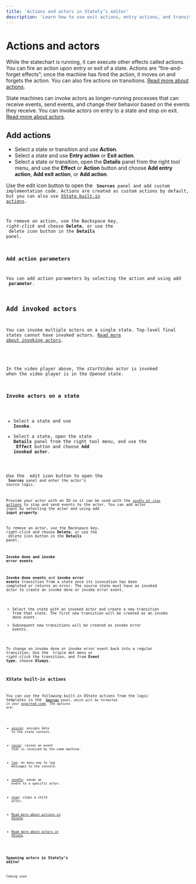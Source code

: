 ```yaml
---
title: 'Actions and actors in Stately’s editor'
description: 'Learn how to use exit actions, entry actions, and transition actions, and invoke actors in Stately’s editor.'
---
```


# Actions and actors

While the statechart is running, it can execute other effects called actions. You can fire an action upon entry or exit of a state. Actions are “fire-and-forget effects”; once the machine has fired the action, it moves on and forgets the action. You can also fire actions on transitions. [Read more about actions](/docs/actions).

State machines can invoke actors as longer-running processes that can receive events, send events, and change their behavior based on the events they receive. You can invoke actors on entry to a state and stop on exit. [Read more about actors](/docs/actors).

<EmbedMachine embedURL="https://stately.ai/registry/editor/embed/c447d996-cef1-421d-a422-8be695668764?code=834448b4-3b8b-4de9-8b2e-353fd2b342de&mode=design&machineId=000b2694-2267-413c-8477-988cc750d581" title="Demo of actions and actors"/>

## Add actions

- Select a state or transition and use <Zap size={18} /> **Action**.
- Select a state and use <Plus size={18} /> **Entry action** or **Exit action**.
- Select a state or transition, open the <Info size={18} /> **Details** panel from the right tool menu, and use the <Plus size={18} /> **Effect** or <Plus size={18} /> **Action**  button and choose **Add entry action**, **Add exit action**, or **Add action**.

Use the <Edit size={18} /> edit icon button to open the <Code size={18} /> **Sources** panel and add custom implementation code. Actions are created as custom actions by default, but you can also use [XState built-in actions](#xstate-built-in-actions).

To remove an action, use the <kbd>Backspace</kbd> key, *right-click* and choose **Delete**, or use the <Trash size={18} /> delete icon button in the **Details** panel.

### Add action parameters

You can add action parameters by selecting the action and using add <Plus size={18} /> **parameter**.

## Add invoked actors

You can invoke multiple actors on a single state. Top-level final states cannot have invoked actors. [Read more about invoking actors](/docs/invoke).

<EmbedMachine
  embedURL="https://stately.ai/registry/editor/embed/e13bef2b-bb13-4465-96ac-0bc25340688e?machineId=66f77051-089e-4b0a-9fa9-42e1f7598135"
  name="video player"
/>

In the video player above, the *startVideo* actor is invoked when the video player is in the *Opened* state.

### Invoke actors on a state

- Select a state and use <PlayCircle size={18} /> **Invoke**.
- Select a state, open the state <Info size={18} /> **Details** panel from the right tool menu, and use the <Plus size={18} /> **Effect** button and choose **Add invoked actor**.

Use the <Edit size={18} /> edit icon button to open the <Code size={18}/ > **Sources** panel and enter the actor’s source logic. 

Provide your actor with an ID so it can be used with the [`sendTo` or `stop` actions](#xstate-built-in-actions) to stop and send events to the actor. You can add actor input by selecting the actor and using add <Plus size={18} /> **input property**.

To remove an actor, use the <kbd>Backspace</kbd> key, *right-click* and choose **Delete**, or use the <Trash size={18} /> delete icon button in the **Details** panel.

#### Invoke done and invoke error events

**Invoke done events** and **invoke error events** transition from a state once its invocation has been completed or returns an error. The source state must have an invoked actor to create an invoke done or invoke error event.

- Select the state with an invoked actor and create a new transition from that state. The first new transition will be created as an invoke done event. 
- Subsequent new transitions will be created as invoke error events.

To change an invoke done or invoke error event back into a regular transition, Use the <MoreHorizontal size={18} /> triple dot menu or *right-click* the transition, and from **Event type**, choose **Always**.

### XState built-in actions

You can use the following built-in XState actions from the logic templates in the <Code size={18}/> **[Sources](sources.mdx)** panel, which will be formatted in your [exported code](export-as-code.mdx). The options are:

- [assign](/docs/actions/#assign-action): assigns data to the state context.
- [raise](/docs/actions/#raise-action): raises an event that is received by the same machine.
- [log](/docs/actions/#log-action): an easy way to log messages to the console.
- [sendTo](/docs/actions/#send-to-action): sends an event to a specific actor.
- [stop](/docs/actions/#stop-action): stops a child actor.

- [Read more about actions in XState](/docs/actions).
- [Read more about actors in XState](/docs/actors).

### Spawning actors in Stately’s editor

_Coming soon_
